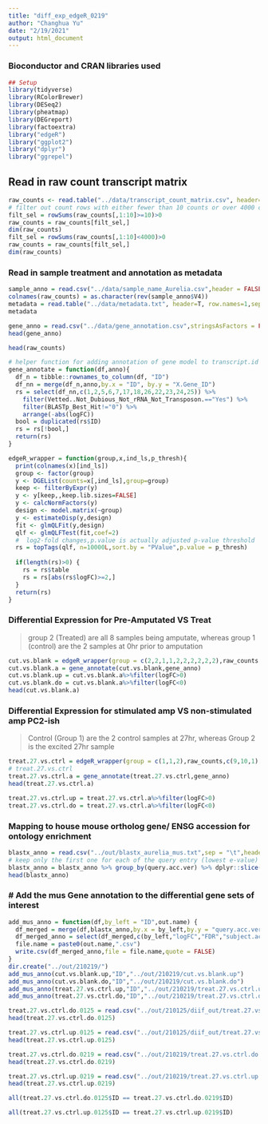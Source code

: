 ```yaml
---
title: "diff_exp_edgeR_0219"
author: "Changhua Yu"
date: "2/19/2021"
output: html_document
---
```


### Bioconductor and CRAN libraries used
```r
## Setup
library(tidyverse)
library(RColorBrewer)
library(DESeq2)
library(pheatmap)
library(DEGreport)
library(factoextra)
library("edgeR")
library("ggplot2")
library("dplyr")
library("ggrepel")
```

## Read in raw count transcript matrix
```r
raw_counts <- read.table("../data/transcript_count_matrix.csv", header=T, row.names=1,sep = ",") 
# filter out count rows with either fewer than 10 counts or over 4000 counts
filt_sel = rowSums(raw_counts[,1:10]>=10)>0
raw_counts = raw_counts[filt_sel,]
dim(raw_counts)
filt_sel = rowSums(raw_counts[,1:10]<4000)>0
raw_counts = raw_counts[filt_sel,]
dim(raw_counts)
```

### Read in sample treatment and annotation as metadata
```r
sample_anno = read.csv("../data/sample_name_Aurelia.csv",header = FALSE,stringsAsFactors = FALSE)
colnames(raw_counts) = as.character(rev(sample_anno$V4))
metadata = read.table("../data/metadata.txt", header=T, row.names=1,sep = ",") 
metadata

gene_anno = read.csv("../data/gene_annotation.csv",stringsAsFactors = FALSE)
head(gene_anno)
```

```r
head(raw_counts)
```

```r
# helper function for adding annotation of gene model to transcript.id segments
gene_annotate = function(df,anno){
  df_n = tibble::rownames_to_column(df, "ID")
  df_nn = merge(df_n,anno,by.x = "ID", by.y = "X.Gene_ID")
  rs = select(df_nn,c(1,2,5,6,7,17,18,26,22,23,24,25)) %>% 
    filter(Vetted..Not_Dubious_Not_rRNA_Not_Transposon.=="Yes") %>%
    filter(BLASTp_Best_Hit!="0") %>%
    arrange(-abs(logFC))
  bool = duplicated(rs$ID)
  rs = rs[!bool,]
  return(rs)
}

edgeR_wrapper = function(group,x,ind_ls,p_thresh){
  print(colnames(x)[ind_ls])
  group <- factor(group)
  y <- DGEList(counts=x[,ind_ls],group=group)
  keep <- filterByExpr(y)
  y <- y[keep,,keep.lib.sizes=FALSE]
  y <- calcNormFactors(y)
  design <- model.matrix(~group)
  y <- estimateDisp(y,design)
  fit <- glmQLFit(y,design)
  qlf <- glmQLFTest(fit,coef=2)
  #  log2-fold changes,p.value is actually adjusted p-value threshold
  rs = topTags(qlf, n=10000L,sort.by = "PValue",p.value = p_thresh)
  
  if(length(rs)>0) {
    rs = rs$table
    rs = rs[abs(rs$logFC)>=2,]
  }
  return(rs)
}

```

### Differential Expression for Pre-Amputated VS Treat 
>  group 2 (Treated) are all 8 samples being amputate, whereas group 1 (control) are the 2 samples at 0hr prior to amputation

```r
cut.vs.blank = edgeR_wrapper(group = c(2,2,1,1,2,2,2,2,2,2),raw_counts,c(1,2,3,4,5,6,7,8,9,10),0.1)
cut.vs.blank.a = gene_annotate(cut.vs.blank,gene_anno)
cut.vs.blank.up = cut.vs.blank.a%>%filter(logFC>0)
cut.vs.blank.do = cut.vs.blank.a%>%filter(logFC<0)
head(cut.vs.blank.a)
```

### Differential Expression for stimulated amp VS non-stimulated amp PC2-ish
> Control (Group 1) are the 2 control samples at 27hr, whereas Group 2 is the excited 27hr sample

```r
treat.27.vs.ctrl = edgeR_wrapper(group = c(1,1,2),raw_counts,c(9,10,1),0.1)
# treat.27.vs.ctrl
treat.27.vs.ctrl.a = gene_annotate(treat.27.vs.ctrl,gene_anno)
head(treat.27.vs.ctrl.a)

treat.27.vs.ctrl.up = treat.27.vs.ctrl.a%>%filter(logFC>0)
treat.27.vs.ctrl.do = treat.27.vs.ctrl.a%>%filter(logFC<0)
```
### Mapping to house mouse ortholog gene/ ENSG accession for ontology enrichment
```r
blastx_anno = read.csv("../out/blastx_aurelia_mus.txt",sep = "\t",header = TRUE,stringsAsFactors = FALSE)
# keep only the first one for each of the query entry (lowest e-value)
blastx_anno = blastx_anno %>% group_by(query.acc.ver) %>% dplyr::slice(1)
head(blastx_anno)
```

### # Add the mus Gene annotation to the differential gene sets of interest

```r
add_mus_anno = function(df,by_left = "ID",out.name) {
  df_merged = merge(df,blastx_anno,by.x = by_left,by.y = "query.acc.ver")
  df_merged_anno = select(df_merged,c(by_left,"logFC","FDR","subject.acc.ver","evalue")) 
  file.name = paste0(out.name,".csv")
  write.csv(df_merged_anno,file = file.name,quote = FALSE)
}
dir.create("../out/210219/")
add_mus_anno(cut.vs.blank.up,"ID","../out/210219/cut.vs.blank.up")
add_mus_anno(cut.vs.blank.do,"ID","../out/210219/cut.vs.blank.do")
add_mus_anno(treat.27.vs.ctrl.up,"ID","../out/210219/treat.27.vs.ctrl.up")
add_mus_anno(treat.27.vs.ctrl.do,"ID","../out/210219/treat.27.vs.ctrl.do")
```

```r
treat.27.vs.ctrl.do.0125 = read.csv("../out/210125/diif_out/treat.27.vs.ctrl.do.csv")
head(treat.27.vs.ctrl.do.0125)

treat.27.vs.ctrl.up.0125 = read.csv("../out/210125/diif_out/treat.27.vs.ctrl.up.csv")
head(treat.27.vs.ctrl.up.0125)
```


```r

treat.27.vs.ctrl.do.0219 = read.csv("../out/210219/treat.27.vs.ctrl.do.csv")
head(treat.27.vs.ctrl.do.0219)

treat.27.vs.ctrl.up.0219 = read.csv("../out/210219/treat.27.vs.ctrl.up.csv")
head(treat.27.vs.ctrl.up.0219)
```

```r
all(treat.27.vs.ctrl.do.0125$ID == treat.27.vs.ctrl.do.0219$ID)

all(treat.27.vs.ctrl.up.0125$ID == treat.27.vs.ctrl.up.0219$ID)
```
